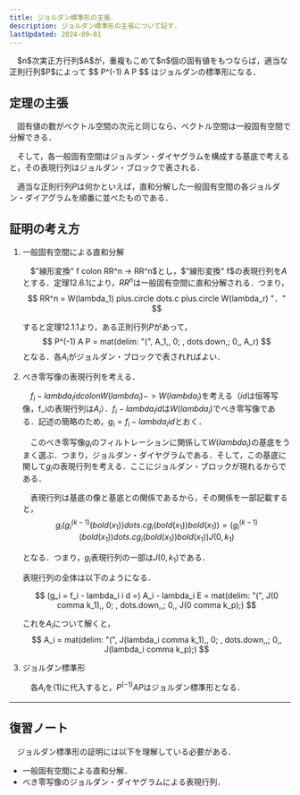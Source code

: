 ```yaml
---
title: ジョルダン標準形の主張．
description: ジョルダン標準形の主張について記す.
lastUpdated: 2024-09-01
---
```



<Card title="定理12.10.1">
　$n$次実正方行列$A$が，重複もこめて$n$個の固有値をもつならば，適当な正則行列$P$によって
$$
P^(-1) A P
$$
はジョルダンの標準形になる．
</Card>

## 定理の主張
　固有値の数がベクトル空間の次元と同じなら、ベクトル空間は一般固有空間で分解できる．

<ImageWithCaption
    src={image_01}
    alt="一般固有空間の分解"  
    figcaption="一般固有空間の分解"
    width="500"
    height="348" 
/>

　そして，各一般固有空間はジョルダン・ダイヤグラムを構成する基底で考えると，その表現行列はジョルダン・ブロックで表される．

　適当な正則行列$P$は何かといえば，直和分解した一般固有空間の各ジョルダン・ダイアグラムを順番に並べたものである．

## 証明の考え方
<Steps>

1. 一般固有空間による直和分解

    　$"線形変換" f colon RR^n -> RR^n$とし，$"線形変換" f$の表現行列を$A$とする．定理12.6.1により，$RR^n$は一般固有空間に直和分解される．つまり，
    $$
    RR^n = W(lambda_1) plus.circle dots.c plus.circle W(lambda_r) "．"
    $$

    すると定理12.1.1より，ある正則行列$P$があって，
    $$
    P^(-1) A P =
        mat(delim: "(", A_1,, 0;
           , dots.down,;
          0,, A_r)
    $$
    となる．各$A_i$がジョルダン・ブロックで表されればよい．

2. べき零写像の表現行列を考える．

    　$f_i - lambda_i i d colon W(lambda_i) -> W(lambda_i)$を考える（$i d$は恒等写像，f_iの表現行列は$A_i$）．$f_i - lambda_i i d$は$W(lambda_i)$でべき零写像である．記述の簡略のため，$g_i = f_i - lambda_i i d$とおく．

    　このべき零写像$g_i$のフィルトレーションに関係して$W(lambda_i)$の基底をうまく選ぶ．つまり，ジョルダン・ダイヤグラムである．そして，この基底に関して$g_i$の表現行列を考える．ここにジョルダン・ブロックが現れるからである．

    <ImageWithCaption
        src={image_02}
        alt="表現行列"  
        figcaption="表現行列"
        width="500"
        height="364" 
    />

    　表現行列は基底の像と基底との関係であるから，その関係を一部記載すると，
    $$
    g_i (g_i^(k - 1)(bold(x_1)) dots.c g_i (bold(x_1)) bold(x_1)) = (g_i^(k - 1)(bold(x_1)) dots.c g_i (bold(x_1)) bold(x_1)) J(0, k_1)
    $$

    となる．つまり，$g_i$表現行列の一部は$J(0, k_1)$である．

    表現行列の全体は以下のようになる．

    $$
    (g_i = f_i - lambda_i i d =) A_i - lambda_i E = 
        mat(delim: "(", J(0 comma k_1),, 0;
        , dots.down,,;
        0,, J(0 comma k_p);)
    $$

    これを$A_i$について解くと，
    $$
    A_i = 
    mat(delim: "(", J(lambda_i comma k_1),, 0;
      , dots.down,,;
     0,, J(lambda_i comma k_p);)
    $$

3. ジョルダン標準形

    　各$A_i$を(1)に代入すると，$P^(-1) A P$はジョルダン標準形となる．

</Steps>

***

## 復習ノート
　ジョルダン標準形の証明には以下を理解している必要がある．
- 一般固有空間による直和分解．
- べき零写像のジョルダン・ダイヤグラムによる表現行列．
